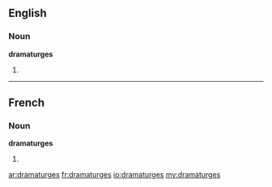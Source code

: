 ==English==

===Noun===
'''dramaturges'''

# {{plural of|[[dramaturge]]}}

----

==French==

===Noun===
'''dramaturges''' {{m|f}}

# {{plural of|[[dramaturge]]|lang=fr}}

[[ar:dramaturges]]
[[fr:dramaturges]]
[[io:dramaturges]]
[[my:dramaturges]]